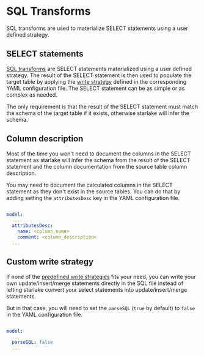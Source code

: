 #  SQL Transforms

SQL transforms are used to materialize SELECT statements using a user defined strategy.

## SELECT statements
[SQL transforms](../transform/tutorial#the-select-statements) are SELECT statements materialized using a user defined strategy.
The result of the SELECT statement is then used to populate the target table by applying the [write strategy](../load/write-strategies) defined in the corresponding YAML configuration file.
The SELECT statement can be as simple or as complex as needed.

The only requirement is that the result of the SELECT statement must match the schema of the target table if it exists, otherwise starlake will infer the schema.



## Column description

Most of the time you won't need to document the columns in the SELECT statement as starlake will infer the schema from the result of the SELECT statement
and the column documentation from the source table column description.

You may need to document the calculated columns in the SELECT statement as they don't exist in the source tables.
You can do that by adding setting the `attributesDesc` key in the YAML configuration file.

```yaml title="metadata/transform/<domain>/<table>.sl.yml"

model:
  ...
  attributesDesc:
    name: <column_name>
    comment: <column_description>
  ...

```

## Custom write strategy

If none of the [predefined write strategies](../load/write-strategies) fits your need, you can write your own update/insert/merge statements directly in the SQL file
instead of letting starlake convert your select statements into update/insert/merge statements.

But in that case, you will need to set the `parseSQL` (`true` by default) to `false` in the YAML configuration file.

```yaml title="metadata/transform/<domain>/<table>.sl.yml"

model:
  ...
  parseSQL: false
  ...

```


